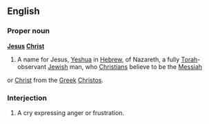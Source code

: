 ==English==
===Proper noun===
'''[[Jesus]] [[Christ]]'''

#A name for Jesus, [[Yeshua]] in [[Hebrew]], of Nazareth, a fully [[Torah]]-observant [[Jewish]] man, who [[Christian]]s believe to be the [[Messiah]]
or [[Christ]] from the [[Greek]] [[Christos]].

===Interjection===

#A cry expressing anger or frustration.
